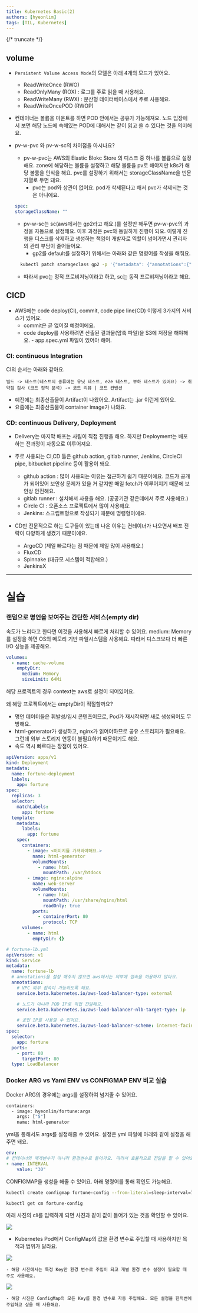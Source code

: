 ```yaml
---
title: Kubernetes Basic(2)
authors: [hyeonlim]
tags: [TIL, Kubernetes]
---
```


{/* truncate */}

## volume

- `Persistent Volume Access Mode`의 모델은 아래 4개의 모드가 있어요.

  - ReadWriteOnce (RWO)
  - ReadOnlyMany (ROX) : 로그를 주로 읽을 때 사용해요.
  - ReadWriteMany (RWX) : 분산형 데이터베이스에서 주로 사용해요.
  - ReadWriteOncePOD (RWOP)

- 컨테이너는 볼륨을 마운트를 하면 POD 안에서는 공유가 가능해져요. 노드 입장에서 보면 해당 노드에 속해있는 POD에 대해서는 같이 읽고 쓸 수 있다는 것을 의미해요.

- pv-w-pvc 와 pv-w-sc의 차이점을 아시나요?

  - pv-w-pvc는 AWS의 Elastic Blokc Store 의 디스크 중 하나를 볼륨으로 설정해요. zone에 해당하는 볼륨을 설정하고 해당 볼륨을 pv로 해야지만 k8s가 해당 볼륨을 인식을 해요.
    pvc를 설장하기 위해서는 storageClassName을 빈문자열로 두면 돼요.
    - pvc는 pod와 상관이 없어요. pod가 삭제된다고 해서 pvc가 삭제되는 것은 아니에요.

  ```yml
  spec:
  storageClassName: ""
  ```

  - pv-w-sc는 sc(aws에서는 gp2라고 해요.)를 설정만 해두면 pv-w-pvc의 과정을 자동으로 설정해요. 이후 과정은 pvc와 동일하게 진행이 되요. 이렇게 진행을 디스크를 삭제하고 생성하는 책임이 개발자로 역할이 넘어가면서 관리자의 관리 부담이 줄어들어요.
    - gp2를 default를 설정하기 위해서는 아래와 같은 명령어를 작성을 해줘요.

  ```bash
    kubectl patch storageclass gp2 -p '{"metadata": {"annotations":{"storageclass.kubernetes.io/is-default-class":"true"}}}'

  ```

  - 따라서 pvc는 정적 프로비저닝이라고 하고, sc는 동적 프로비저닝이라고 해요.

## CICD

- AWS에는 code deploy(CI), commit, code pipe line(CD) 이렇게 3가지의 서비스가 있어요.
  - commit은 곧 없어질 예정이에요.
  - code deploy를 사용하려면 산출된 결과물(압축 파일)을 S3에 저장을 해야해요. - app.spec.yml 파일이 있어야 해여.

### CI: continuous Integration

CI의 순서는 아래와 같아요.

```
빌드 -> 테스트(테스트의 종류에는 유닛 테스트, e2e 테스트, 부하 테스트가 있어요) -> 취약점 검사 (코드 정적 분석) -> 코드 리뷰 | 코드 컨밴션
```

- 예전에는 최종산출물이 Artifact이 나왔어요. Artifact는 .jar 이런게 있어요.
- 요즘에는 최종산출물이 container image가 나와요.

### CD: continuous Delivery, Deployment

- Delivery는 마지막 배포는 사림이 직접 진행을 해요. 하지만 Deployment는 배포하는 전과정이 자동으로 이루어져요.

- 주로 사용되는 CI,CD 툴은 github action, gitlab runner, Jenkins, CircleCI pipe, bitbucket pipeline 등이 활용이 돼요.

  - github action : 많이 사용되는 이유는 접근하기 쉽기 때문이에요. 코드가 공개가 되어있어 보안상 문제가 있을 거 같지만 매일 fetch가 이루어지기 때문에 보안상 안전해요.
  - gitlab runner : 설치해서 사용을 해요. (공공기관 같은데에서 주로 사용해요.)
  - Circle CI : 오픈소스 프로젝트에서 많이 사용해요.
  - Jenkins: 스크립트형으로 작성되기 때문에 명령형이에요.

- CD만 전문적으로 하는 도구들이 있는데 나온 이유는 컨테이너가 나오면서 배포 전략이 다양하게 생겼기 때문이에요.

  - ArgoCD (제일 빠르다는 점 때문에 제일 많이 사용해요.)
  - FluxCD
  - Spinnake (대규모 시스템이 적합해요.)
  - JenkinsX

---

# 실습

### 랜덤으로 명언을 보여주는 간단한 서비스(empty dir)

속도가 느리다고 한다면 이것을 사용해서 빠르게 처리할 수 있어요.
medium: Memory를 설정을 하면 OS의 메모리 기반 파일시스템을 사용해요. 따라서 디스크보다 더 빠른 I/O 성능을 제공해요.

```yml
volumes:
  - name: cache-volume
    emptyDir:
      medium: Memory
      sizeLimit: 64Mi
```

해당 프로젝트의 경우 context는 aws로 설정이 되어있어요.

왜 해당 프로젝트에서는 emptyDir이 적절할까요?

- 명언 데이터들은 휘발성/임시 콘텐츠이므로, Pod가 재시작되면 새로 생성되어도 무방해요.
- html-generator가 생성하고, nginx가 읽어야하므로 공유 스토리지가 필요해요. 그런데 외부 스토리지 연동이 불필요하기 때문이기도 해요.
- 속도 역시 빠르다는 장점이 있어요.

```yml (fortune-deploy.yml)
apiVersion: apps/v1
kind: Deployment
metadata:
  name: fortune-deployment
  labels:
    app: fortune
spec:
  replicas: 3
  selector:
    matchLabels:
      app: fortune
  template:
    metadata:
      labels:
        app: fortune
    spec:
      containers:
        - image: <이미지를 가져와야해요.>
          name: html-generator
          volumeMounts:
            - name: html
              mountPath: /var/htdocs
        - image: nginx:alpine
          name: web-server
          volumeMounts:
            - name: html
              mountPath: /usr/share/nginx/html
              readOnly: true
          ports:
            - containerPort: 80
              protocol: TCP
      volumes:
        - name: html
          emptyDir: {}
```

```yml
# fortune-lb.yml
apiVersion: v1
kind: Service
metadata:
  name: fortune-lb
  # annotations을 설정 해주지 않으면 aws에서는 외부에 접속을 허용하지 않아요.
  annotations:
    # VPC 외부 접속이 가능하도록 해요.
    service.beta.kubernetes.io/aws-load-balancer-type: external

    # 노드가 아니라 POD IP로 직접 전달해요.
    service.beta.kubernetes.io/aws-load-balancer-nlb-target-type: ip

    # 공인 IP를 사용할 수 있어요.
    service.beta.kubernetes.io/aws-load-balancer-scheme: internet-facing
spec:
  selector:
    app: fortune
  ports:
    - port: 80
      targetPort: 80
  type: LoadBalancer
```

### Docker ARG vs Yaml ENV vs CONFIGMAP ENV 비교 실습

Docker ARG의 경우에는 args를 설정하여 넘겨줄 수 있어요.

```Dockerfile
containers:
  - image: hyeonlim/fortune:args
    args: ["5"]
    name: html-generator
```

yml을 통해서도 args를 설정해줄 수 있어요. 설정은 yml 파일에 아래와 같이 설정을 해주면 돼요.

```yml
env:
# 컨테이너의 매개변수가 아니라 환경변수로 들어가요. 따라서 효율적으로 전달을 할 수 있어요.
- name: INTERVAL
    value: "30"
```

CONFIGMAP을 생성을 해줄 수 있어요. 아래 명령어를 통해 확인도 가능해요.

```bash
kubectl create configmap fortune-config --from-literal=sleep-interval=7

kubectl get cm fortune-config
```

아래 사진의 cli를 입력하게 되면 사진과 같이 값이 들어가 있는 것을 확인할 수 있어요.

<img src="/img/blog/kubernetes/2025-07-16/img1.png" />

- Kubernetes Pod에서 ConfigMap의 값을 환경 변수로 주입할 때 사용하지만 목적과 범위가 달라요.

<img src="/img/blog/kubernetes/2025-07-16/img2.png" />

    - 해당 사진에서는 특정 Key만 환경 변수로 주입이 되고 개별 환경 변수 설정이 필요할 때 주로 사용해요.

<img src="/img/blog/kubernetes/2025-07-16/img3.png" />

    - 해당 사진은 ConfigMap의 모든 Key를 환경 변수로 자동 주입해요. 모든 설정을 한꺼번에 주입하고 싶을 때 사용해요.
